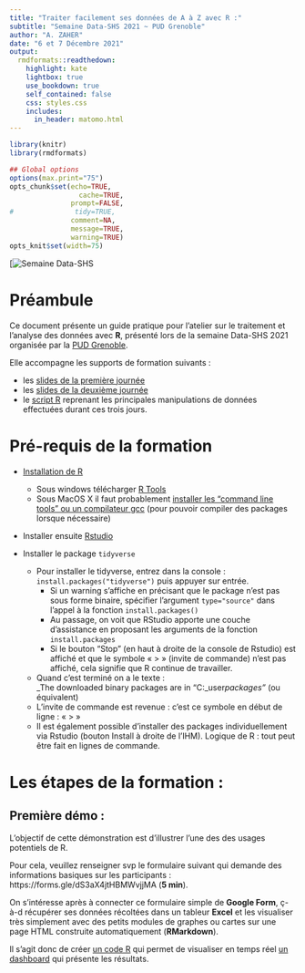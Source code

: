 ```yaml
---
title: "Traiter facilement ses données de A à Z avec R :"
subtitle: "Semaine Data-SHS 2021 ~ PUD Grenoble"
author: "A. ZAHER"
date: "6 et 7 Décembre 2021"
output:
  rmdformats::readthedown:
    highlight: kate
    lightbox: true
    use_bookdown: true
    self_contained: false
    css: styles.css
    includes:
      in_header: matomo.html
---
```



```r
library(knitr)
library(rmdformats)

## Global options
options(max.print="75")
opts_chunk$set(echo=TRUE,
	             cache=TRUE,
               prompt=FALSE,
#               tidy=TRUE,
               comment=NA,
               message=TRUE,
               warning=TRUE)
opts_knit$set(width=75)

```

[![Semaine Data-SHS](./img/semaine-data-shs_2021.png)

# Préambule

Ce document présente un guide pratique pour l'atelier sur le traitement et l'analyse des données avec **R**, présenté lors de la semaine Data-SHS 2021 organisée par la [PUD Grenoble](https://www.msh-alpes.fr/plateformes/pud-ga). 

Elle accompagne les supports de formation suivants :

- les [slides de la première journée](./jour1.html)
- les [slides de la deuxième journée](./jour2.html)
- le [script R](https://github.com/datactivist/IntroR_ODF/blob/master/script.R) reprenant les principales manipulations de données effectuées durant ces trois jours.


# Pré-requis de la formation

 * [Installation de R](https://cloud.r-project.org/)
   - Sous windows télécharger [R Tools](https://cran.r-project.org/bin/windows/Rtools/)
   - Sous MacOS X il faut probablement [installer les "command line tools" ou un compilateur gcc](https://github.com/kennethreitz/osx-gcc-installer) (pour pouvoir compiler des packages lorsque nécessaire)
   
 * Installer ensuite [Rstudio](https://www.rstudio.com/products/rstudio/download/preview/)
 
 * Installer le package `tidyverse` 
   - Pour installer le tidyverse, entrez dans la console : `install.packages("tidyverse")` puis appuyer sur entrée. 
       * Si un warning s'affiche en précisant que le package n'est pas sous forme binaire, spécifier l'argument `type="source"` dans l'appel à la fonction `install.packages()`
       * Au passage, on voit que RStudio apporte une couche d'assistance en proposant les arguments de la fonction `install.packages`
       * Si le bouton "Stop" (en haut à droite de la console de Rstudio) est affiché et que le symbole « > » (invite de commande) n'est pas affiché, cela signifie que R continue de travailler. 
   * Quand c’est terminé on a le texte :  
   _The downloaded binary packages are in "C:\Users\name_user\AppData\Local\Temp\RtmpCgQOmA\downloaded_packages"_ (ou équivalent)
   * L’invite de commande est revenue : c’est ce symbole en début de ligne : « > »
   * Il est également possible d'installer des packages individuellement via Rstudio (bouton Install à droite de l'IHM). Logique de R : tout peut être fait en lignes de commande.

# Les étapes de la formation : 

## Première démo : 

L'objectif de cette démonstration est d'illustrer l'une des des usages potentiels de R.

Pour cela, veuillez renseigner svp le formulaire suivant qui demande des informations basiques sur les participants : https://forms.gle/dS3aX4jtHBMWvjjMA (__5 min__).

On s'intéresse après à connecter ce formulaire simple de __Google Form__, ç-à-d récupérer ses données récoltées dans un tableur __Excel__ et les visualiser très simplement avec des petits modules de graphes ou cartes sur une page HTML construite automatiquement (__RMarkdown__).  

Il s'agit donc de créer [un code R](https://github.com/zaher-stat/Atelier-R-Semaine-DATA-SHS/blob/ZAHER_Ahmed/dashboard.Rmd) qui permet de visualiser en temps réel [un dashboard](./dashboard.html) qui présente les résultats. 


